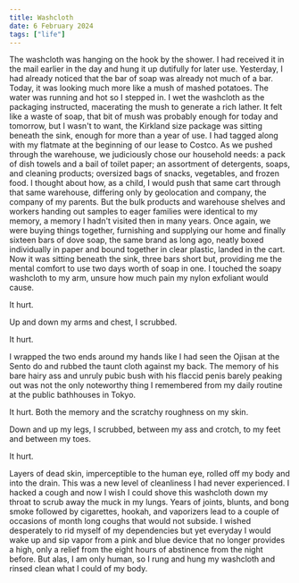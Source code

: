 ```yaml
---
title: Washcloth
date: 6 February 2024
tags: ["life"]
---
```


The washcloth was hanging on the hook by the shower.
I had received it in the mail earlier in the day and hung it up dutifully for later use.
Yesterday, I had already noticed that the bar of soap was already not much of a bar.
Today, it was looking much more like a mush of mashed potatoes.
The water was running and hot so I stepped in.
I wet the washcloth as the packaging instructed, macerating the mush to generate a rich lather.
It felt like a waste of soap, that bit of mush was probably enough for today and tomorrow,
but I wasn't to want, the Kirkland size package was sitting beneath the sink, enough for more than a year of use.
I had tagged along with my flatmate at the beginning of our lease to Costco.
As we pushed through the warehouse, we judiciously chose our household needs:
a pack of dish towels and a bail of toilet paper; an assortment of detergents, soaps, and cleaning products; oversized bags of snacks, vegetables, and frozen food.
I thought about how, as a child, I would push that same cart through that same warehouse, 
differing only by geolocation and company, the company of my parents.
But the bulk products and warehouse shelves and workers handing out samples to eager families were identical
to my memory, a memory I hadn't visited then in many years.
Once again, we were buying things together, furnishing and supplying our home
and finally sixteen bars of dove soap, the same brand as long ago, neatly boxed individually in paper and bound together in clear plastic, landed in the cart.
Now it was sitting beneath the sink, three bars short but, providing me the mental comfort to use two days worth of soap in one.
I touched the soapy washcloth to my arm, unsure how much pain my nylon exfoliant would cause.

It hurt.

Up and down my arms and chest, I scrubbed. 

It hurt.

I wrapped the two ends around my hands like I had seen the Ojisan at the Sento do and rubbed the taunt cloth against my back. 
The memory of his bare hairy ass and unruly pubic bush with his flaccid penis barely peaking out was
not the only noteworthy thing I remembered from my daily routine at the public bathhouses in Tokyo.

It hurt. Both the memory and the scratchy roughness on my skin.

Down and up my legs, I scrubbed, between my ass and crotch, to my feet and between my toes.

It hurt.

Layers of dead skin, imperceptible to the human eye, rolled off my body and into the drain.
This was a new level of cleanliness I had never experienced.
I hacked a cough and now I wish I could shove this washcloth down my throat to scrub away the muck in my lungs.
Years of joints, blunts, and bong smoke followed by cigarettes, hookah, and vaporizers lead
to a couple of occasions of month long coughs that would not subside.
I wished desperately to rid myself of my dependencies but yet everyday I would wake up and sip
vapor from a pink and blue device that no longer provides a high, only a relief
from the eight hours of abstinence from the night before.
But alas, I am only human, so I rung and hung my washcloth and rinsed clean what I could of my body.
